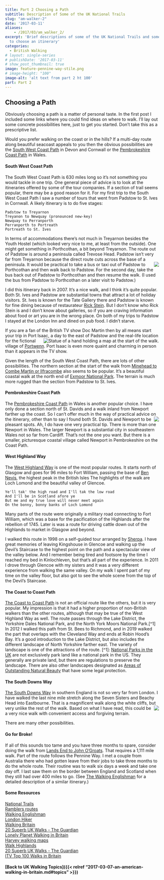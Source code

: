 ```yaml
---
title: Part 2 Choosing a Path
subtitle: Description of Some of the UK National Trails
slug: "am-walker-2"
date: '2017-03-11'
aliases:
    - /2017/03/am_walker_2/
excerpt: 'Brief descriptions of some of the UK National Trails and some tips on how
  to choose an itinerary'
categories:
  - British Walking
# layout: single-series
# publishDate: '2017-03-11'
# show_post_thumbnail: true
image: feature-pennine-way-stile.png
# image-height: "100"
image-alt: 'alt text from part 2 ht 100'
part: Part 2
---
```


## Choosing a Path

Obviously choosing a path is a matter of personal taste. In the first post I included some links where you could find ideas on where to walk. I'll lay out some concrete possibilities here, just to get you started. Don't take this as a prescriptive list.

Would you prefer walking on the coast or in the hills? If a multi-day route along beautiful seacoast appeals to you then the obvious possibilities are the [South West Coast Path](http://www.southwestcoastpath.org.uk/) in Devon and Cornwall or the [Pembrokeshire Coast Path](http://www.nationaltrail.co.uk/pembrokeshire-coast-path) in Wales.

#### South West Coast Path

The South West Coast Path is 630 miles long so it's not something you would tackle in one trip. One general piece of advice is to look at the itineraries offered by some of the tour companies. If a section of trail seems popular, there may be a good reason for it. For my first trip to the South West Coast Path I saw a number of tours that went from Padstow to St. Ives in Cornwall. A likely itinerary is to do five stages:

    Padstow to Treyarnon    
    Treyanon to Newquay (pronounced new-key)    
    Newquay to Perranporth    
    Perranporth to Portreath    
    Portreath to St. Ives    

In terms of accommodations there's not much in Treyarnon besides the Youth Hostel (which looked very nice to me, at least from the outside). One might get something in Porthcothan, a bit beyond Treyarnon. The route out of Padstow is around a peninsula called Trevose Head. Padstow isn't very far from Treyarnon because the direct route cuts across the base of a peninsula. <img src="/img/swcp2.png" style="float: right;"/> It would be practical to take a bus or taxi out of Padstow to Porthcothan and then walk back to Padstow. For the second day, take the bus back out of Padstow to Porthcothan and then resume the walk. (I used the bus from Padstow to Porthcothan on a later visit to Padstow.)

I did this itinerary back in 2007. It's a nice walk, and I think it's quite popular. Both St. Ives and Padstow are substantial towns that attract a lot of holiday visitors. St. Ives is known for the Tate Gallery there and Padstow is known for fine dining because of restaurateur [Rick Stein](https://en.wikipedia.org/wiki/Rick_Stein). But I don't know who Rick Stein is and I don't know about galleries, so if you are craving information about food or art you are in the wrong place. On both of my trips to Padstow I stayed at the London Inn and dined on pub food. I didn't starve.

If you are a fan of the British TV show Doc Martin then by all means start your trip in Port Isaac, a day to the east of Padstow and the real-life ![Statue of a hand holding a map at the start of the walk.](/img/swcp_map_sign.png){style="float: right;"} location for the fictional village of [Portwenn](http://www.radiotimes.com/news/2017-02-27/where-is-doc-martin-filmed-martin-clunes-guide-to-port-isaac). Port Isaac is even more quaint and charming in person than it appears in the TV show.

Given the length of the South West Coast Path, there are lots of other possibilities. The northern section at the start of the walk from [Minehead to Combe Martin or Ilfracombe](https://www.southwestcoastpath.org.uk/walk-coast-path/walking-breaks/3-5-day-breaks/minehead-combe-martin/) also seems to be popular. It's a beautiful coastal walk at the north end of [Exmoor National Park](http://www.exmoor-nationalpark.gov.uk/). The terrain is much more rugged than the section from Padstow to St. Ives.

#### Pembrokeshire Coast Path

The [Pembrokeshire Coast Path](www.nationaltrail.co.uk/pembrokeshire-coast-path) in Wales is another popular choice. I have only done a section north of St. Davids and a walk inland from Newport farther up the coast. So I can't offer much in the way of practical advice on the itinerary, other than to say I found both <img src="/img/pembrokeshire_path.png" style="float: right;"/> St. Davids and Newport to be pleasant spots. Ah, I do have one very practical tip. There is more than one Newport in Wales. The larger Newport is a substantial city in southeastern Wales not so far from Cardiff. That's not the one you want. But there is a smaller, picturesque coastal village called Newport in Pembrokeshire on the Coast Path.

#### West Highland Way

The [West Highland Way](http://www.west-highland-way.co.uk/home.asp) is one of the most popular routes. It starts north of Glasgow and goes for 96 miles to Fort William, passing the base of [Ben Nevis](http://ben-nevis.com/), the highest peak in the British Isles The highlights of the walk are Loch Lomond and the beautiful valley of Glencoe.

    Ye'll tak' the high road and I'll tak the low road
    And I'll be in Scotland afore ye
    But me and my true love will never meet again
    On the bonny, bonny banks of Loch Lomond 

Many parts of the route were originally a military road connecting to Fort William, which was a base for the pacification of the Highlands after the rebellion of 1745. Later is was a route for driving cattle down out of the Highlands to market in Glasgow and beyond.

I walked this route in 1998 on a self-guided tour arranged by [Sherpa](https://www.sherpavan.com/trails/west_highland_way.asp). I have great memories of leaving Kingshouse in Glencoe and walking up the Devil's Staircase to the highest point on the path and a spectacular view of the valley below. And I remember being tired and footsore by the time I reached my bed in Kinlochleven, but that's all part of the experience. In 2011 I drove through Glencoe with my sisters and it was a very different experience from walking the same valley. On my walk I spent part of my time on the valley floor, but also got to see the whole scene from the top of the Devil's Staircase.

#### The Coast to Coast Path

```{=html}
<!--- and {{% figure src="/img/taxi.png#floatright" caption="Need a taxi Hadrians Wall Path?" %}}
 img style="float: right;" src="/img/taxi.png"> 
<figure.right  > 
  <img  src="/img/taxi.png" alt="taxi phone number" ">
  <figcaption>Isn't this better than camping?</figcaption>
   
</figure> --->
```
[The Coast to Coast Path](https://www.sherpaexpeditions.com/Coast-to-Coast) is not an official route like the others, but it is very popular. My impression is that it had a higher proportion of non-British walkers than the other routes, although that may be true of the West Highland Way as well. The route passes through the Lake District, the Yorkshire Dales National Park, and the North York Moors National Park.\[\^1\] In 2012 I walked this path from St. Bees to Richmond, and in 2019 walked the part that overlaps with the Cleveland Way and ends at Robin Hood's Bay. It's a good introduction to the Lake District, but also includes the different landscape of North Yorkshire farther east. The variety of landscape is one of the attractions of the route. \[\^1\]: [National Parks in the UK](https://en.wikipedia.org/wiki/National_parks_of_the_United_Kingdom) are not exclusively park land like a national park in the US. They generally are private land, but there are regulations to preserve the landscape. There are also other landscapes designated as [Areas of Outstanding Natural Beauty](http://www.landscapesforlife.org.uk/) that have some legal protection.

#### The South Downs Way

[The South Downs Way](http://www.nationaltrail.co.uk/south-downs-way/be-inspired) in southern England is not so very far from London. I have walked the last nine mile stretch along the Seven Sisters and Beachy Head into Eastbourne. That is a magnificent walk along the white cliffs, but very unlike <img src="/img/beachy_head_lighthouse.png" style="float: right;"/> the rest of the walk. Based on what I have read, this could be a very nice walk with convenient access and forgiving terrain.

There are many other possibilities.

#### Go for Broke!

If all of this sounds too tame and you have three months to spare, consider doing the walk from [Lands End to John O'Groats](http://www.landsendjohnogroats.info/route/). That requires a 1,111 mile walk. Part of the route follows the Pennine Way. I met a couple from Australia there who had gotten leave from their jobs to take three months to do the whole route. Their routine was to walk six days a week and take one day off. I last saw them on the border between England and Scotland when they still had over 400 miles to go. (See [The Walking Englishman](https://www.walkingenglishman.com/greatbritishwalk.html) for a detailed description of a similar itinerary.)

#### Some Resources

[National Trails](http://www.nationaltrail.co.uk/)\
[Ramblers routes](http://www.ramblers.org.uk/go-walking.aspx)\
[Walking Englishman](https://www.walkingenglishman.com/)\
[London Hiker](http://londonhiker.com/resources/)\
[Walking Britain](http://www.walkingbritain.co.uk/)\
[20 Superb UK Walks - The Guardian](https://www.theguardian.com/travel/2016/apr/23/british-walks-uk-family-long-distance-paths-trails)\
[Lonely Planet Walking in Britain](https://www.amazon.com/Lonely-Planet-Walking-Britain-David/dp/174104202X)\
[Harvey walking maps](http://www.harveymaps.co.uk/acatalog/walking-maps.html#usestorage)\
[Walk Highlands](https://www.walkhighlands.co.uk/)\
[20 Superb UK Walks - The Guardian](https://www.theguardian.com/travel/2016/apr/23/british-walks-uk-family-long-distance-paths-trails)\
[ITV Top 100 Walks in Britain](https://getoutside.ordnancesurvey.co.uk/itvs-britains-100-favourite-walks/)

#### \[Back to UK Walking Topics\]({{< relref "2017-03-07-an-american-walking-in-britain.md#topics" >}})
